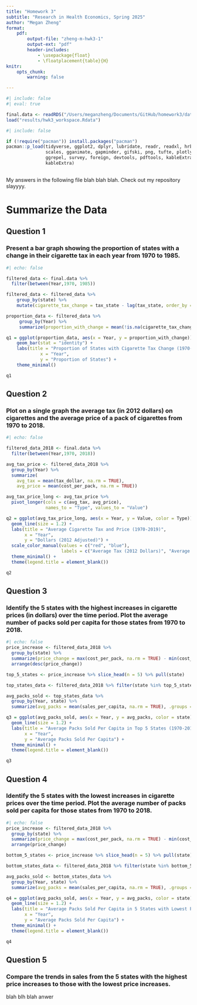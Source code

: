 ```yaml
---
title: "Homework 3"
subtitle: "Research in Health Economics, Spring 2025"
author: "Megan Zheng"
format:
    pdf: 
        output-file: "zheng-m-hwk3-1"
        output-ext: "pdf"
        header-includes: 
            - \usepackage{float}
            - \floatplacement{table}{H}
knitr:
    opts_chunk:
        warning: false

---
```

```r
#| include: false
#| eval: true

final.data <- readRDS("/Users/meganzheng/Documents/GitHub/homework3/data/output/TaxBurden_Data.rds")
load("results/hwk3_workspace.Rdata")
```
```r
#| include: false

if (!require("pacman")) install.packages("pacman")
pacman::p_load(tidyverse, ggplot2, dplyr, lubridate, readr, readxl, hrbrthemes, fixest,
               scales, gganimate, gapminder, gifski, png, tufte, plotly, OECD,
               ggrepel, survey, foreign, devtools, pdftools, kableExtra, modelsummary,
               kableExtra)
               
```

My answers in the following file blah blah blah. Check out my repository slayyyy.

\newpage
# Summarize the Data

## Question 1
### Present a bar graph showing the proportion of states with a change in their cigarette tax in each year from 1970 to 1985.

```r
#| echo: false

filtered_data <- final.data %>%
  filter(between(Year,1970, 1985))

filtered_data <- filtered_data %>%
    group_by(state) %>%
    mutate(cigarette_tax_change = tax_state - lag(tax_state, order_by = Year))

proportion_data <- filtered_data %>%
     group_by(Year) %>%
     summarize(proportion_with_change = mean(!is.na(cigarette_tax_change) & cigarette_tax_change != 0))

q1 = ggplot(proportion_data, aes(x = Year, y = proportion_with_change)) +
    geom_bar(stat = "identity") +
    labs(title = "Proportion of States with Cigarette Tax Change (1970-1985)",
             x = "Year",
             y = "Proportion of States") +
    theme_minimal()

q1
```

\newpage

## Question 2
### Plot on a single graph the average tax (in 2012 dollars) on cigarettes and the average price of a pack of cigarettes from 1970 to 2018.

```r
#| echo: false

filtered_data_2018 <- final.data %>%
  filter(between(Year,1970, 2018))

avg_tax_price <- filtered_data_2018 %>%
  group_by(Year) %>%
  summarize(
    avg_tax = mean(tax_dollar, na.rm = TRUE),
    avg_price = mean(cost_per_pack, na.rm = TRUE))

avg_tax_price_long <- avg_tax_price %>%
  pivot_longer(cols = c(avg_tax, avg_price), 
               names_to = "Type", values_to = "Value")

q2 = ggplot(avg_tax_price_long, aes(x = Year, y = Value, color = Type)) +
  geom_line(size = 1.2) +
  labs(title = "Average Cigarette Tax and Price (1970-2019)",
       x = "Year",
       y = "Dollars (2012 Adjusted)") +
  scale_color_manual(values = c("red", "blue"),
                     labels = c("Average Tax (2012 Dollars)", "Average Price (2012 Dollars)")) +
  theme_minimal() +
  theme(legend.title = element_blank())

q2
```
\newpage

## Question 3
### Identify the 5 states with the highest increases in cigarette prices (in dollars) over the time period. Plot the average number of packs sold per capita for those states from 1970 to 2018.

```r
#| echo: false
price_increase <- filtered_data_2018 %>%
  group_by(state) %>%
  summarize(price_change = max(cost_per_pack, na.rm = TRUE) - min(cost_per_pack, na.rm = TRUE)) %>%
  arrange(desc(price_change))

top_5_states <- price_increase %>% slice_head(n = 5) %>% pull(state)

top_states_data <- filtered_data_2018 %>% filter(state %in% top_5_states)

avg_packs_sold <- top_states_data %>%
  group_by(Year, state) %>%
  summarize(avg_packs = mean(sales_per_capita, na.rm = TRUE), .groups = "drop")

q3 = ggplot(avg_packs_sold, aes(x = Year, y = avg_packs, color = state)) +
  geom_line(size = 1.2) +
  labs(title = "Average Packs Sold Per Capita in Top 5 States (1970-2018)",
       x = "Year",
       y = "Average Packs Sold Per Capita") +
  theme_minimal() +
  theme(legend.title = element_blank())

q3
```
\newpage

## Question 4
### Identify the 5 states with the lowest increases in cigarette prices over the time period. Plot the average number of packs sold per capita for those states from 1970 to 2018.

```r
#| echo: false
price_increase <- filtered_data_2018 %>%
  group_by(state) %>%
  summarize(price_change = max(cost_per_pack, na.rm = TRUE) - min(cost_per_pack, na.rm = TRUE)) %>%
  arrange(price_change) 

bottom_5_states <- price_increase %>% slice_head(n = 5) %>% pull(state)

bottom_states_data <- filtered_data_2018 %>% filter(state %in% bottom_5_states)

avg_packs_sold <- bottom_states_data %>%
  group_by(Year, state) %>%
  summarize(avg_packs = mean(sales_per_capita, na.rm = TRUE), .groups = "drop")

q4 = ggplot(avg_packs_sold, aes(x = Year, y = avg_packs, color = state)) +
  geom_line(size = 1.2) +
  labs(title = "Average Packs Sold Per Capita in 5 States with Lowest Price Increase (1970-2018)",
       x = "Year",
       y = "Average Packs Sold Per Capita") +
  theme_minimal() +
  theme(legend.title = element_blank())

q4
```
\newpage

## Question 5
### Compare the trends in sales from the 5 states with the highest price increases to those with the lowest price increases.

blah blh blah anwer

